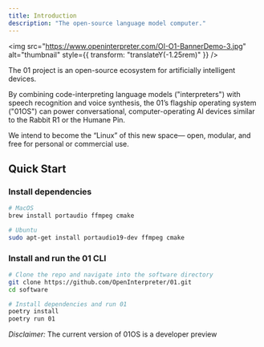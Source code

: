 ```yaml
---
title: Introduction
description: "The open-source language model computer."
---
```


<img
  src="https://www.openinterpreter.com/OI-O1-BannerDemo-3.jpg"
  alt="thumbnail"
  style={{ transform: "translateY(-1.25rem)" }}
/>

The 01 project is an open-source ecosystem for artificially intelligent devices.

By combining code-interpreting language models ("interpreters") with speech recognition and voice synthesis, the 01’s flagship operating system ("01OS") can power conversational, computer-operating AI devices similar to the Rabbit R1 or the Humane Pin.

We intend to become the “Linux” of this new space— open, modular, and free for personal or commercial use.

## Quick Start

### Install dependencies

```bash
# MacOS
brew install portaudio ffmpeg cmake

# Ubuntu
sudo apt-get install portaudio19-dev ffmpeg cmake
```

### Install and run the 01 CLI

```bash
# Clone the repo and navigate into the software directory
git clone https://github.com/OpenInterpreter/01.git
cd software

# Install dependencies and run 01
poetry install
poetry run 01
```

_Disclaimer:_ The current version of 01OS is a developer preview
